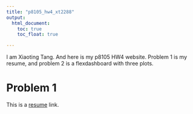 ```yaml
---
title: "p8105_hw4_xt2288"
output: 
  html_document:
    toc: true
    toc_float: true

---
```

I am Xiaoting Tang. And here is my p8105 HW4 website. Problem 1 is my resume, and problem 2 is a flexdashboard with three plots.

# Problem 1

This is a [resume](resume.html) link.





